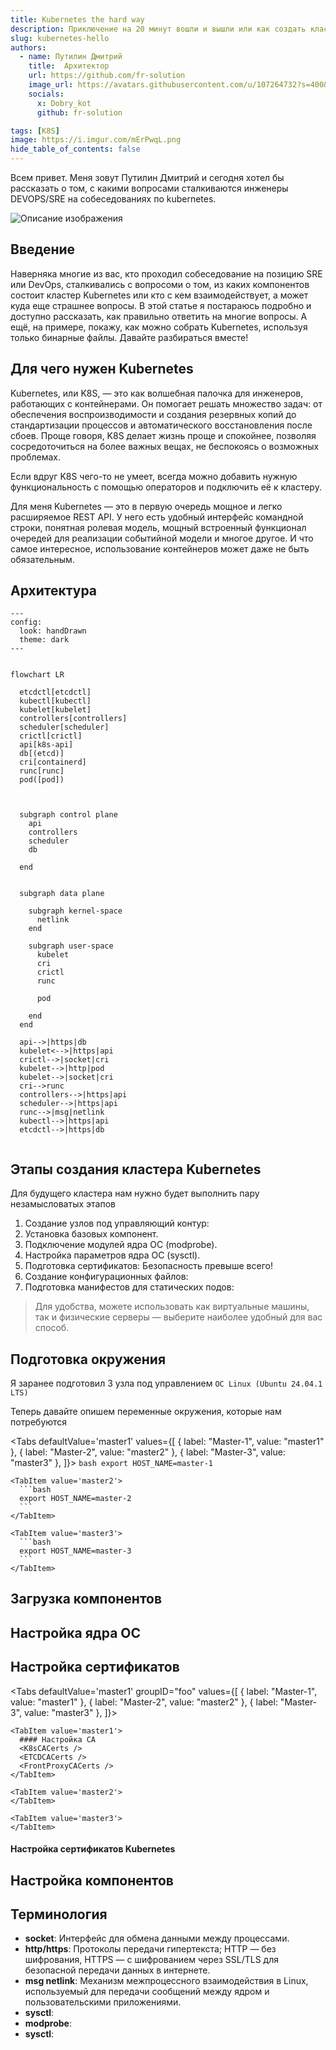 ```yaml
---
title: Kubernetes the hard way
description: Приключение на 20 минут вошли и вышли или как создать кластер по этапно
slug: kubernetes-hello
authors:
  - name: Путилин Дмитрий
    title:  Архитектор
    url: https://github.com/fr-solution
    image_url: https://avatars.githubusercontent.com/u/107264732?s=400&u=9e62851aa556117c3997181cd93b4bcccf2c0cc9&v=4
    socials:
      x: Dobry_kot
      github: fr-solution

tags: [K8S]
image: https://i.imgur.com/mErPwqL.png
hide_table_of_contents: false
---
```






Всем привет. Меня зовут Путилин Дмитрий и сегодня хотел бы рассказать о том, с какими вопросами сталкиваются инженеры DEVOPS/SRE на собеседованиях по kubernetes.

![Описание изображения](https://habrastorage.org/r/w1560/getpro/habr/upload_files/58b/103/4eb/58b1034eb64ffed83f0199bdcbc4e866.png)

<!-- truncate -->
## Введение
Наверняка многие из вас, кто проходил собеседование на позицию SRE или DevOps, сталкивались с вопросоми о том, из каких компонентов состоит кластер Kubernetes или кто с кем взаимодействует, а может куда еще страшнее вопросы. В этой статье я постараюсь подробно и доступно рассказать, как правильно ответить на многие вопросы. А ещё, на примере, покажу, как можно собрать Kubernetes, используя только бинарные файлы. Давайте разбираться вместе!


## Для чего нужен Kubernetes
Kubernetes, или K8S, — это как волшебная палочка для инженеров, работающих с контейнерами. Он помогает решать множество задач: от обеспечения воспроизводимости и создания резервных копий до стандартизации процессов и автоматического восстановления после сбоев. Проще говоря, K8S делает жизнь проще и спокойнее, позволяя сосредоточиться на более важных вещах, не беспокоясь о возможных проблемах.

Если вдруг K8S чего-то не умеет, всегда можно добавить нужную функциональность с помощью операторов и подключить её к кластеру.

Для меня Kubernetes — это в первую очередь мощное и легко расширяемое REST API. У него есть удобный интерфейс командной строки, понятная ролевая модель, мощный встроенный функционал очередей для реализации событийной модели и многое другое. И что самое интересное, использование контейнеров может даже не быть обязательным.

<ComponentsInfo />

## Архитектура 

<div className="center">

```mermaid
---
config:
  look: handDrawn
  theme: dark  
---


flowchart LR

  etcdctl[etcdctl]
  kubectl[kubectl]
  kubelet[kubelet]
  controllers[controllers]
  scheduler[scheduler]
  crictl[crictl]
  api[k8s-api]
  db[(etcd)]
  cri[containerd]
  runc[runc]
  pod([pod])



  subgraph control plane
    api
    controllers
    scheduler
    db
    
  end


  subgraph data plane

    subgraph kernel-space
      netlink
    end

    subgraph user-space
      kubelet
      cri
      crictl
      runc

      pod
      
    end
  end

  api-->|https|db
  kubelet<-->|https|api
  crictl-->|socket|cri
  kubelet-->|http|pod
  kubelet-->|socket|cri
  cri-->runc
  controllers-->|https|api
  scheduler-->|https|api
  runc-->|msg|netlink
  kubectl-->|https|api
  etcdctl-->|https|db


```

</div>

## Этапы создания кластера Kubernetes

Для будущего кластера нам нужно будет выполнить пару незамысловатых этапов
   
1. Создание узлов под управляющий контур: 
2. Установка базовых компонент.
3. Подключение модулей ядра ОС (modprobe).
4. Настройка параметров ядра ОС (sysctl).
5. Подготовка сертификатов: Безопасность превыше всего!
6. Создание конфигурационных файлов: 
7. Подготовка манифестов для статических подов:

> Для удобства, можете использовать как виртуальные машины, так и физические серверы — выберите наиболее удобный для вас способ.

## Подготовка окружения

Я заранее подготовил 3 узла под управлением ```OC Linux (Ubuntu 24.04.1 LTS)```

Теперь давайте опишем переменные окружения, которые нам потребуются


<Tabs 
    defaultValue='master1'
    values={[
        { label: "Master-1", value: "master1" },
        { label: "Master-2", value: "master2" },
        { label: "Master-3", value: "master3" },
    ]}>
    <TabItem value='master1'>
      ```bash
      export HOST_NAME=master-1
      ```
    </TabItem>

    <TabItem value='master2'>
      ```bash
      export HOST_NAME=master-2
      ```
    </TabItem>

    <TabItem value='master3'>
      ```bash
      export HOST_NAME=master-3
      ```
    </TabItem>
</Tabs>

<K8sEnv />

## Загрузка компонентов
<K8sDownloads />

## Настройка ядра ОС
<K8sSystem />

## Настройка сертификатов
<CertsSchema />


<Tabs 
    defaultValue='master1'
    groupID="foo"
    values={[
        { label: "Master-1", value: "master1" },
        { label: "Master-2", value: "master2" },
        { label: "Master-3", value: "master3" },
    ]}>

    <TabItem value='master1'>
      #### Настройка CA
      <K8sCACerts />
      <ETCDCACerts />
      <FrontProxyCACerts />
    </TabItem>

    <TabItem value='master2'>
    </TabItem>

    <TabItem value='master3'>
    </TabItem>

</Tabs>

#### Настройка сертификатов Kubernetes
<K8sCerts />
<ETCDCerts />
<KubeAPICerts />

## Настройка компонентов
<ComponentsSetings />

## Терминология
* **socket**: Интерфейс для обмена данными между процессами.
* **http/https**: Протоколы передачи гипертекста; HTTP — без шифрования, HTTPS — с шифрованием через SSL/TLS для безопасной передачи данных в интернете.
* **msg netlink**: Механизм межпроцессного взаимодействия в Linux, используемый для передачи сообщений между ядром и пользовательскими приложениями.
* **sysctl**:
* **modprobe**:
* **sysctl**:

